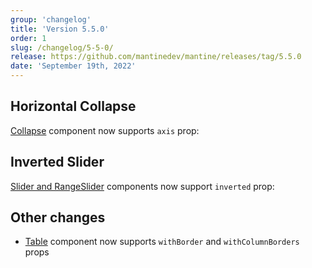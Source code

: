```yaml
---
group: 'changelog'
title: 'Version 5.5.0'
order: 1
slug: /changelog/5-5-0/
release: https://github.com/mantinedev/mantine/releases/tag/5.5.0
date: 'September 19th, 2022'
---
```



## Horizontal Collapse

[Collapse](https://mantine.dev/core/collapse/) component now supports `axis` prop:

<Demo data={CollapseDemos.horizontal} />

## Inverted Slider

[Slider and RangeSlider](https://mantine.dev/core/slider/) components now support `inverted` prop:

<Demo data={SliderDemos.inverted} />

## Other changes

- [Table](https://mantine.dev/core/table/) component now supports `withBorder` and `withColumnBorders` props
